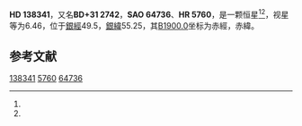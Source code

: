 {{Starbox begin
| name = HD 138341
}}
{{Starbox observe
| epoch = [[J2000.0|J2000.0]]
| constell = {{星座名待查}}<ref name=SIMBAD>{{cite web
 | url=http://simbad.u-strasbg.fr/simbad/sim-id?Ident=HR+5760
 | title=Pulsating variable Star
 | publisher=Centre de Données astronomiques de Strasbourg
 | work=SIMBAD
 | accessdate=2012-07-13
 | archive-date=2016-03-16
 | archive-url=https://web.archive.org/web/20160316194334/http://simbad.u-strasbg.fr/simbad/sim-id?Ident=HR+5760
 | dead-url=no
 }}</ref><ref name=DATA>{{cite web
 | url=http://vizier.u-strasbg.fr/viz-bin/VizieR-5?-out.add=.&-source=5050&-corr=PK=HR&-out.max=9999&HR=5760
 | title=VizieR Detailed Page
 | accessdate=2012-07-13
 | archive-date=2016-03-05
 | archive-url=https://web.archive.org/web/20160305032431/http://vizier.u-strasbg.fr/viz-bin/VizieR-5?-out.add=.&-source=5050&-corr=PK=HR&-out.max=9999&HR=5760
 | dead-url=no
 }}</ref>
| 星官 = 
| ra = {{RA|15|30|22.7}}<ref name=SIMBAD /><ref name=DATA />
| dec = {{DEC|+31|17|10}}<ref name=SIMBAD /><ref name=DATA />
| appmag_v = 6.46<ref name=SIMBAD /><ref name=DATA />
}}
{{Starbox character
| class = A4IV<ref name=SIMBAD /><ref name=DATA />
| b-v = 0.19<ref name=SIMBAD /><ref name=DATA />
| u-b = 0.14<ref name=SIMBAD /><ref name=DATA />
| r-i = 0.11<ref name=SIMBAD /><ref name=DATA />
| variable = 
}}
{{Starbox astrometry
| radial_v = 0.14
| prop_mo_ra = -4
| parallax = 
| p_error = 
}}
{{Starbox catalog
| names =BD+31 2742，[[SAO星表|SAO]] 64736，[[HD星表|HD]] 138341，[[HR星表|HR]] 5760}}
{{Starbox reference |Simbad=HR+5760}}
{{Starbox end}}

'''HD 138341'''，又名'''BD+31 2742'''，'''SAO 64736'''、'''HR 5760'''，是一颗恒星<ref name=SIMBAD /><ref name=DATA />，视星等为6.46，位于[[銀道座標系|銀經]]49.5，[[銀道座標系|銀緯]]55.25，其[[B1900.0|B1900.0]]坐标为赤經{{RA|15|26|20}}，赤緯{{DEC|+31|55.25|43}}。

== 参考文献 ==
{{reflist}}

{{star-stub}}

[[Category:HD和HDE天體|138341]]
[[Category:HR天體|5760]]
[[Category:SAO天體|64736]]